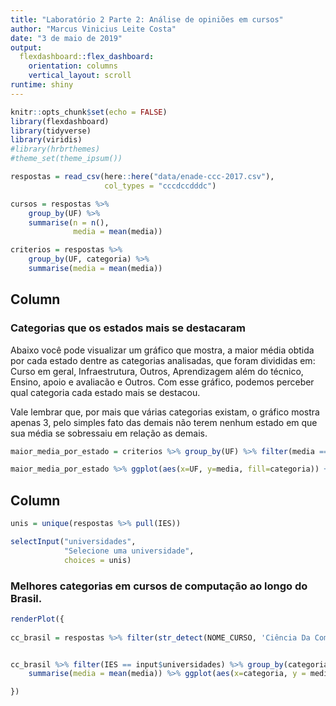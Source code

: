 ```yaml
---
title: "Laboratório 2 Parte 2: Análise de opiniões em cursos"
author: "Marcus Vinicius Leite Costa"
date: "3 de maio de 2019"
output: 
  flexdashboard::flex_dashboard:
    orientation: columns
    vertical_layout: scroll
runtime: shiny
---
```


```r
knitr::opts_chunk$set(echo = FALSE)
library(flexdashboard)
library(tidyverse)
library(viridis)
#library(hrbrthemes)
#theme_set(theme_ipsum())

respostas = read_csv(here::here("data/enade-ccc-2017.csv"),
                     col_types = "cccdccdddc")

cursos = respostas %>% 
    group_by(UF) %>% 
    summarise(n = n(), 
              media = mean(media))

criterios = respostas %>% 
    group_by(UF, categoria) %>% 
    summarise(media = mean(media))

```

Column {data-width=650}
-----------------------------------------------------------------------

### Categorias que os estados mais se destacaram

Abaixo você pode visualizar um gráfico que mostra, a maior média obtida por cada estado dentre as categorias analisadas, que foram divididas em: Curso em geral, Infraestrutura, Outros, Aprendizagem além do técnico, Ensino, apoio e avaliacão e Outros. Com esse gráfico, podemos perceber qual categoria cada estado mais se destacou.

Vale lembrar que, por mais que várias categorias existam, o gráfico mostra apenas 3, pelo simples fato das demais não terem nenhum estado em que sua média se sobressaiu em relação as demais.

```r

maior_media_por_estado = criterios %>% group_by(UF) %>% filter(media == max(media))

maior_media_por_estado %>% ggplot(aes(x=UF, y=media, fill=categoria)) + geom_col()

```



Column {data-width=650}
-----------------------------------------------------------------------
```r

unis = unique(respostas %>% pull(IES))

selectInput("universidades",
            "Selecione uma universidade",
            choices = unis)
```
 
### Melhores categorias em cursos de computação ao longo do Brasil.
```r

renderPlot({
  
cc_brasil = respostas %>% filter(str_detect(NOME_CURSO, 'Ciência Da Computação')) 


cc_brasil %>% filter(IES == input$universidades) %>% group_by(categoria) %>% 
    summarise(media = mean(media)) %>% ggplot(aes(x=categoria, y = media)) + geom_col()

})



```



